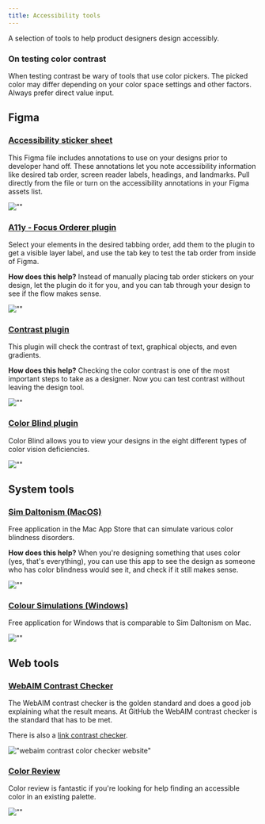 ```yaml
---
title: Accessibility tools
---
```


A selection of tools to help product designers design accessibly.

### On testing color contrast

When testing contrast be wary of tools that use color pickers. The picked color may differ depending on your color space settings and other factors. Always prefer direct value input.

## Figma

### [Accessibility sticker sheet](https://www.figma.com/file/o3Vhxw4SmBsUjeaVq3nF4y/Accessibility-Notation?node-id=0%3A1)

This Figma file includes annotations to use on your designs prior to developer hand off. These annotations let you note accessibility information like desired tab order, screen reader labels, headings, and landmarks. Pull directly from the file or turn on the accessibility annotations in your Figma assets list.

![""](https://user-images.githubusercontent.com/40274682/102533171-e6993780-4059-11eb-8e7c-5452070e2de0.png)

### [A11y - Focus Orderer plugin](https://www.figma.com/community/plugin/731310036968334777/A11y---Focus-Orderer)

Select your elements in the desired tabbing order, add them to the plugin to get a visible layer label, and use the tab key to test the tab order from inside of Figma.

**How does this help?** Instead of manually placing tab order stickers on your design, let the plugin do it for you, and you can tab through your design to see if the flow makes sense.

![""](https://user-images.githubusercontent.com/40274682/102416403-9dd87480-3fae-11eb-98c3-1b85046d98b7.png)

### [Contrast plugin](https://www.figma.com/community/plugin/748533339900865323/Contrast)

This plugin will check the contrast of text, graphical objects, and even gradients.

**How does this help?** Checking the color contrast is one of the most important steps to take as a designer. Now you can test contrast without leaving the design tool.

![""](https://user-images.githubusercontent.com/40274682/88444681-1c036700-cdd3-11ea-9be2-92eb651419d3.png)

### [Color Blind plugin](https://www.figma.com/community/plugin/733343906244951586/Color-Blind)

Color Blind allows you to view your designs in the eight different types of color vision deficiencies.

![""](https://user-images.githubusercontent.com/694831/103639152-3890f700-4f4e-11eb-9e7f-1fcd9582ad68.png)

## System tools

### [Sim Daltonism (MacOS)](https://apps.apple.com/us/app/sim-daltonism/id693112260?mt=12)

Free application in the Mac App Store that can simulate various color blindness disorders.

**How does this help?** When you're designing something that uses color (yes, that's everything), you can use this app to see the design as someone who has color blindness would see it, and check if it still makes sense.

![""](https://user-images.githubusercontent.com/40274682/88444732-5ff66c00-cdd3-11ea-97f6-350c2f5a6f32.png)

### [Colour Simulations (Windows)](http://www.coloursimulations.com/)

Free application for Windows that is comparable to Sim Daltonism on Mac.

![""](https://user-images.githubusercontent.com/40274682/103688232-5ce8d580-4f46-11eb-9b63-7a4ff7936517.png)

## Web tools

### [WebAIM Contrast Checker](https://webaim.org/resources/contrastchecker/)

The WebAIM contrast checker is the golden standard and does a good job explaining what the result means.
At GitHub the WebAIM contrast checker is the standard that has to be met.

There is also a [link contrast checker](https://webaim.org/resources/linkcontrastchecker/?fcolor=D9D9D9&bcolor=FFFFFF).

!["webaim contrast color checker website"](https://user-images.githubusercontent.com/813754/188844756-2340bcbd-2630-4a5f-be4a-8796774601cc.png)

### [Color Review](https://color.review/)

Color review is fantastic if you're looking for help finding an accessible color in an existing palette.

![""](https://user-images.githubusercontent.com/40274682/88444756-90d6a100-cdd3-11ea-876c-1c850ae19223.png)
